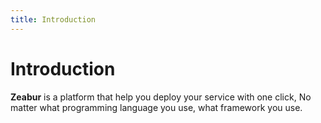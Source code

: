 ```yaml
---
title: Introduction
---
```


# Introduction

**Zeabur** is a platform that help you deploy your service with one click,
No matter what programming language you use, what framework you use.